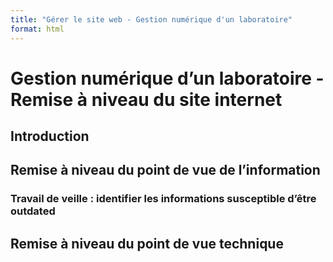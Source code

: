 ```yaml
---
title: "Gérer le site web - Gestion numérique d'un laboratoire"
format: html
---
```


# Gestion numérique d'un laboratoire - Remise à niveau du site internet

## Introduction

## Remise à niveau du point de vue de l'information

### Travail de veille : identifier les informations susceptible d'être outdated

### 

### 

## Remise à niveau du point de vue technique 

### 